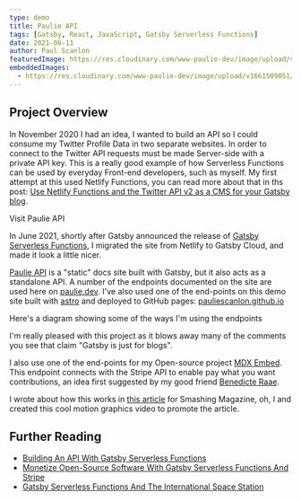 ```yaml
---
type: demo
title: Paulie API
tags: [Gatsby, React, JavaScript, Gatsby Serverless Functions]
date: 2021-06-11
author: Paul Scanlon
featuredImage: https://res.cloudinary.com/www-paulie-dev/image/upload/v1661509051/paulie.dev/2021/06/paulie-api-og-image_ajwpg2.jpg
embeddedImages:
  - https://res.cloudinary.com/www-paulie-dev/image/upload/v1661509051/paulie.dev/2021/06/api-overview-diagram_pkv99p.jpg
---
```


## Project Overview

In November 2020 I had an idea, I wanted to build an API so I could consume my Twitter Profile Data in two separate
websites. In order to connect to the Twitter API requests must be made Server-side with a private API key. This is a
really good example of how Serverless Functions can be used by everyday Front-end developers, such as myself. My first
attempt at this used Netlify Functions, you can read more about that in ths post:
[Use Netlify Functions and the Twitter API v2 as a CMS for your Gatsby blog](posts/2020/11/gatsby-netlify-twitter/).

<MarkdownCtaLink href="https://paulieapi.gatsbyjs.io/">Visit Paulie API</MarkdownCtaLink>

In June 2021, shortly after Gatsby announced the release of
[Gatsby Serverless Functions](https://www.gatsbyjs.com/products/cloud/functions), I migrated the site from Netlify to
Gatsby Cloud, and made it look a little nicer.

[Paulie API](https://paulieapi.gatsbyjs.io/) is a "static" docs site built with Gatsby, but it also acts as a standalone
API. A number of the endpoints documented on the site are used here on [paulie.dev](https://paulie.dev/). I've also used
one of the end-points on this demo site built with [astro](https://astro.build/) and deployed to GitHub pages:
[pauliescanlon.github.io](https://pauliescanlon.github.io/)

Here's a diagram showing some of the ways I'm using the endpoints

<GatsbyImage alt="Paulie API usage diagram" image={props.embedded.image1} />

I'm really pleased with this project as it blows away many of the comments you see that claim "Gatsby is just for
blogs".

I also use one of the end-points for my Open-source project [MDX Embed](http://mdx-embed.com/). This endpoint connects
with the Stripe API to enable pay what you want contributions, an idea first suggested by my good friend
[Benedicte Raae](https://twitter.com/raae).

I wrote about how this works in
[this article](https://www.smashingmagazine.com/2021/09/monetize-open-source-software-gatsby-functions-stripe/) for
Smashing Magazine, oh, I and created this cool motion graphics video to promote the article.

<Tweet tweetLink="smashingmag/status/1438829819551170560" />

## Further Reading

- [Building An API With Gatsby Serverless Functions](https://www.smashingmagazine.com/2021/10/building-api-gatsby-functions/)
- [Monetize Open-Source Software With Gatsby Serverless Functions And Stripe](https://www.smashingmagazine.com/2021/09/monetize-open-source-software-gatsby-functions-stripe/)
- [Gatsby Serverless Functions And The International Space Station](https://www.smashingmagazine.com/2021/07/gatsby-serverless-functions-international-space-station/)
